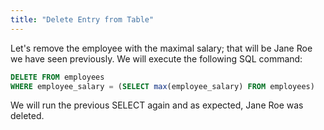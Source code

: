 ```yaml
---
title: "Delete Entry from Table"
---
```


Let's remove the employee with the maximal salary; that will be Jane Roe we have seen previously. We will execute the following SQL command:

```SQL
DELETE FROM employees 
WHERE employee_salary = (SELECT max(employee_salary) FROM employees)
```

We will run the previous SELECT again and as expected, Jane Roe was deleted.
